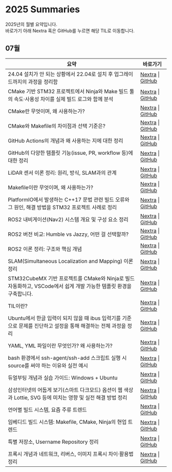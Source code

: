 
# 2025 Summaries
2025년의 월별 요약입니다.<br />
바로가기 아래 Nextra 혹은 GitHub를 누르면 해당 TIL로 이동합니다.

<LabelIcons />

## 07월

| 요약 | 바로가기 |
|---------|------------------|
| 24.04 설치가 안 되는 상황에서 22.04로 설치 후 업그레이드까지의 과정을 정리함 | [Nextra](/til/til-2025/til-07/23-issueDualBoot) \| [GitHub](https://github.com/MinHyeok-lee1/TIL/blob/main/2025/07/23-issueDualBoot.md) |
| CMake 기반 STM32 프로젝트에서 Ninja와 Make 빌드 툴의 속도·사용성 차이를 실제 빌드 로그와 함께 분석 | [Nextra](/til/til-2025/til-07/14-testNinja) \| [GitHub](https://github.com/MinHyeok-lee1/TIL/blob/main/2025/07/14-testNinja.md) |
| CMake란 무엇이며, 왜 사용하는가? | [Nextra](/til/til-2025/til-07/11-CMake) \| [GitHub](https://github.com/MinHyeok-lee1/TIL/blob/main/2025/07/11-CMake.md) |
| CMake와 Makefile의 차이점과 선택 기준은? | [Nextra](/til/til-2025/til-07/12-CmakeMakefile) \| [GitHub](https://github.com/MinHyeok-lee1/TIL/blob/main/2025/07/12-CmakeMakefile.md) |
| GitHub Actions의 개념과 왜 사용하는 지에 대한 정리 | [Nextra](/til/til-2025/til-07/04-GitHubActions) \| [GitHub](https://github.com/MinHyeok-lee1/TIL/blob/main/2025/07/04-GitHubActions.md) |
| GitHub의 다양한 템플릿 기능(issue, PR, workflow 등)에 대한 정리 | [Nextra](/til/til-2025/til-07/03-Template) \| [GitHub](https://github.com/MinHyeok-lee1/TIL/blob/main/2025/07/03-Template.md) |
| LiDAR 센서 이론 정리: 원리, 방식, SLAM과의 관계 | [Nextra](/til/til-2025/til-07/18-LiDAR) \| [GitHub](https://github.com/MinHyeok-lee1/TIL/blob/main/2025/07/18-LiDAR.md) |
| Makefile이란 무엇이며, 왜 사용하는가? | [Nextra](/til/til-2025/til-07/10-Makefile) \| [GitHub](https://github.com/MinHyeok-lee1/TIL/blob/main/2025/07/10-Makefile.md) |
| PlatformIO에서 발생하는 C++17 문법 관련 빌드 오류와 그 원인, 해결 방법을 STM32 프로젝트 사례로 정리 | [Nextra](/til/til-2025/til-07/16-issuePlatformIOCpp) \| [GitHub](https://github.com/MinHyeok-lee1/TIL/blob/main/2025/07/16-issuePlatformIOCpp.md) |
| ROS2 내비게이션(Nav2) 시스템 개요 및 구성 요소 정리 | [Nextra](/til/til-2025/til-07/21-Ros2Nav2) \| [GitHub](https://github.com/MinHyeok-lee1/TIL/blob/main/2025/07/21-Ros2Nav2.md) |
| ROS2 버전 비교: Humble vs Jazzy, 어떤 걸 선택할까? | [Nextra](/til/til-2025/til-07/20-RosVersion) \| [GitHub](https://github.com/MinHyeok-lee1/TIL/blob/main/2025/07/20-RosVersion.md) |
| ROS2 이론 정리: 구조와 핵심 개념 | [Nextra](/til/til-2025/til-07/19-Ros) \| [GitHub](https://github.com/MinHyeok-lee1/TIL/blob/main/2025/07/19-Ros.md) |
| SLAM(Simultaneous Localization and Mapping) 이론 정리 | [Nextra](/til/til-2025/til-07/17-slam) \| [GitHub](https://github.com/MinHyeok-lee1/TIL/blob/main/2025/07/17-slam.md) |
| STM32CubeMX 기반 프로젝트를 CMake와 Ninja로 빌드 자동화하고, VSCode에서 쉽게 개발 가능한 템플릿 환경을 구축합니다. | [Nextra](/til/til-2025/til-07/15-TemplateCMake) \| [GitHub](https://github.com/MinHyeok-lee1/TIL/blob/main/2025/07/15-TemplateCMake.md) |
| TIL이란? | [Nextra](/til/til-2025/til-07/01-TIL) \| [GitHub](https://github.com/MinHyeok-lee1/TIL/blob/main/2025/07/01-TIL.md) |
| Ubuntu에서 한글 입력이 되지 않을 때 ibus 입력기를 기준으로 문제를 진단하고 설정을 통해 해결하는 전체 과정을 정리 | [Nextra](/til/til-2025/til-07/24-issueUbuntu) \| [GitHub](https://github.com/MinHyeok-lee1/TIL/blob/main/2025/07/24-issueUbuntu.md) |
| YAML, YML 파일이란 무엇인가? 왜 사용하는가? | [Nextra](/til/til-2025/til-07/08-yaml) \| [GitHub](https://github.com/MinHyeok-lee1/TIL/blob/main/2025/07/08-yaml.md) |
| bash 환경에서 ssh-agent/ssh-add 스크립트 실행 시 source를 써야 하는 이유와 실전 예시 | [Nextra](/til/til-2025/til-07/06-issueBashSsh) \| [GitHub](https://github.com/MinHyeok-lee1/TIL/blob/main/2025/07/06-issueBashSsh.md) |
| 듀얼부팅 개념과 실습 가이드: Windows + Ubuntu | [Nextra](/til/til-2025/til-07/22-DualBoot) \| [GitHub](https://github.com/MinHyeok-lee1/TIL/blob/main/2025/07/22-DualBoot.md) |
| 삼성인터넷의 어둡게 보기(스마트 다크모드) 옵션이 웹 색상과 Lottie, SVG 등에 미치는 영향 및 실전 해결 방법 정리 | [Nextra](/til/til-2025/til-07/07-issueSamsungInternet) \| [GitHub](https://github.com/MinHyeok-lee1/TIL/blob/main/2025/07/07-issueSamsungInternet.md) |
| 언어별 빌드 시스템, 요즘 주류 트렌드 | [Nextra](/til/til-2025/til-07/09-buildSystem) \| [GitHub](https://github.com/MinHyeok-lee1/TIL/blob/main/2025/07/09-buildSystem.md) |
| 임베디드 빌드 시스템: Makefile, CMake, Ninja의 현업 트렌드 | [Nextra](/til/til-2025/til-07/13-embeddedBuild) \| [GitHub](https://github.com/MinHyeok-lee1/TIL/blob/main/2025/07/13-embeddedBuild.md) |
| 특별 저장소, Username Repository 정리 | [Nextra](/til/til-2025/til-07/02-UsernameRepository) \| [GitHub](https://github.com/MinHyeok-lee1/TIL/blob/main/2025/07/02-UsernameRepository.md) |
| 프록시 개념과 네트워크, 리버스, 이미지 프록시 차이·활용법 정리 | [Nextra](/til/til-2025/til-07/05-proxy) \| [GitHub](https://github.com/MinHyeok-lee1/TIL/blob/main/2025/07/05-proxy.md) |
